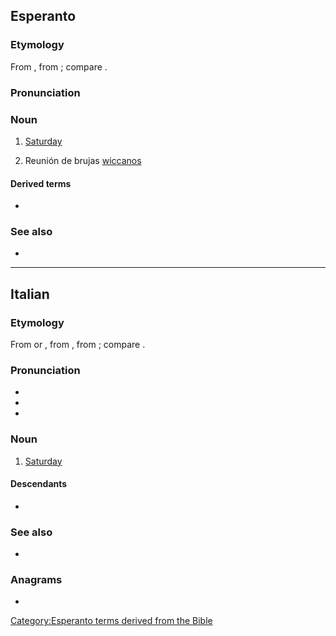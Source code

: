 {{also|Sabato}}
==Esperanto==

===Etymology===
From {{der|eo|grc|σάββατον|t=Sabbath}}, from {{der|eo|hbo|שבת|tr=shabbat|t=Sabbath}}; compare {{cog|en|Sabbath}}.

===Pronunciation===
{{eo-IPA|a=Eo-sabato.ogg}}

===Noun===
{{eo-head}}

# [[Saturday]]
#: {{ux|eo|Hodiaŭ estas '''sabato''', kaj morgaŭ estos dimanĉo.|Today is Saturday, and tomorrow will be Sunday.}}
# Reunión de brujas [[wiccanos]]

====Derived terms====
* {{l|eo|sabate}}

===See also===
* {{list:days of the week/eo}}

{{eo BRO|5}}
{{eo GCSE|0}}
{{Universala Vortaro}}
[[Category:Esperanto terms derived from the Bible]]

----

==Italian==

===Etymology===
From {{inh|it|la|-}} or {{der|it|EL.|sabbatum}}, from {{der|it|grc|σάββατον}}, from {{der|it|he|שבת|tr=shabbat||Sabbath}}; compare {{cog|en|Sabbath}}.

===Pronunciation===
* {{IPA|it|/ˈsabato/|[ˈsäː.bä.t̪o]}}
* {{audio|it|It-sabato.ogg|audio}}
* {{hyphenation|it|sà|ba|to}}

===Noun===
{{it-noun|m}}

# [[Saturday]]

====Descendants====
* {{desc|bor=1|th|สะบาโต}}

===See also===
* {{list:days of the week/it}}

===Anagrams===
* {{anagrams|it|basato|sabota}}